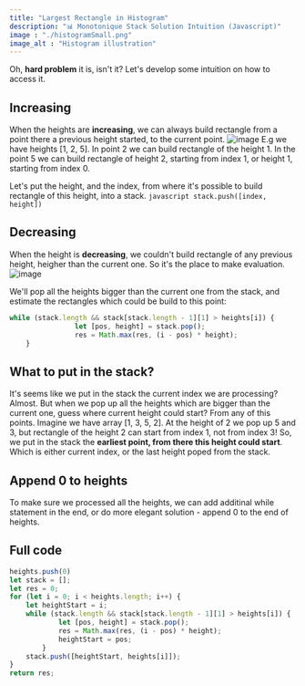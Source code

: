 ```yaml
---
title: "Largest Rectangle in Histogram"
description: "📊 Monotonique Stack Solution Intuition (Javascript)"
image : "./histogramSmall.png"
image_alt : "Histogram illustration"
---
```


Oh, **hard problem** it is, isn't it? 
Let's develop some intuition on how to access it.

## Increasing 
When the heights are **increasing**, we can always build rectangle from a point there a previous height started, to the current point. 
![image](https://assets.leetcode.com/users/images/5b931e15-5391-4cd5-bed3-a894533829e1_1630144379.5151935.jpeg)
E.g we have heights [1, 2, 5]. In point 2 we can build rectangle of the height 1. In the point 5 we can build rectangle of height 2, starting from index 1, or height 1, starting from index 0. 

Let's put the height, and the index, from where it's possible to build rectangle of this height, into a stack. 
	```javascript
	stack.push([index, height])
	```
## Decreasing 
When the height is **decreasing**, we couldn't build rectangle of any previous height, heigher than the current one. So it's the place to make evaluation. 
![image](https://assets.leetcode.com/users/images/f6fbe0c0-d0b3-42ae-9965-9f6a351512b8_1630145345.9980621.jpeg)


We'll pop all the heights bigger than the current one from the stack, and estimate the rectangles which could be build to this point:
```javascript
while (stack.length && stack[stack.length - 1][1] > heights[i]) {
                let [pos, height] = stack.pop();
                res = Math.max(res, (i - pos) * height);
	}
```
## What to put in the stack?
It's seems like we put in the stack the current index we are processing? 
Almost. 
But when we pop up all the heights which are bigger than the current one, guess where current height could start? From any of this points. 
Imagine we have array [1, 3, 5, 2]. At the height of 2 we pop up 5 and 3, but rectangle of the height 2 can start from index 1, not from index 3!
So, we put in the stack the **earliest point, from there this height could start**. Which is either current index, or the last height poped from the stack. 
## Append 0 to heights
To make sure we processed all the heights, we can add additinal while statement in the end, or do more elegant solution - append 0 to the end of heights.

## Full code
```javascript
heights.push(0)  
let stack = [];
let res = 0;
for (let i = 0; i < heights.length; i++) {
	let heightStart = i;
	while (stack.length && stack[stack.length - 1][1] > heights[i]) {
			let [pos, height] = stack.pop();
			res = Math.max(res, (i - pos) * height);
			heightStart = pos; 
		}
	stack.push([heightStart, heights[i]]);
}
return res;
```


